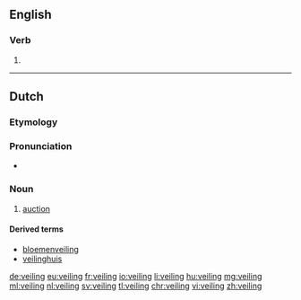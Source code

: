 ==English==

===Verb===
{{head|en}}

# {{present participle of|veil}}

----

==Dutch==
{{wikipedia|lang=nl}}

===Etymology===
{{suffix|veilen|ing|lang=nl|alt1=veil}}

===Pronunciation===
* {{audio|Nl-veiling.ogg|Audio}}

===Noun===
{{nl-noun|f|veilingen|veilinkje}}
# [[auction]]

====Derived terms====
* [[bloemenveiling]]
* [[veilinghuis]]

[[de:veiling]]
[[eu:veiling]]
[[fr:veiling]]
[[io:veiling]]
[[li:veiling]]
[[hu:veiling]]
[[mg:veiling]]
[[ml:veiling]]
[[nl:veiling]]
[[sv:veiling]]
[[tl:veiling]]
[[chr:veiling]]
[[vi:veiling]]
[[zh:veiling]]